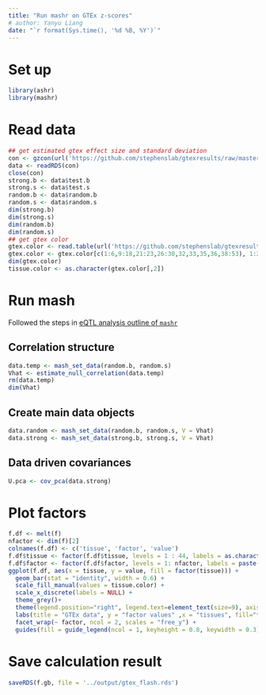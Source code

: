 ```yaml
---
title: "Run mashr on GTEx z-scores"
# author: Yanyu Liang
date: "`r format(Sys.time(), '%d %B, %Y')`"
---
```


# Set up

```r
library(ashr)
library(mashr)
```

# Read data

```r
## get estimated gtex effect size and standard deviation
con <- gzcon(url('https://github.com/stephenslab/gtexresults/raw/master/data/MatrixEQTLSumStats.Portable.Z.rds'))
data <- readRDS(con)
close(con)
strong.b <- data$test.b
strong.s <- data$test.s
random.b <- data$random.b
random.s <- data$random.s
dim(strong.b)
dim(strong.s)
dim(random.b)
dim(random.s)
## get gtex color
gtex.color <- read.table(url('https://github.com/stephenslab/gtexresults/raw/master/data/GTExColors.txt'), sep = '\t', comment.char = '')
gtex.color <- gtex.color[c(1:6,9:18,21:23,26:30,32,33,35,36,38:53), 1:2]
dim(gtex.color)
tissue.color <- as.character(gtex.color[,2])
```

# Run mash

Followed the steps in [eQTL analysis outline of `mashr`](https://stephenslab.github.io/mashr/articles/eQTL_outline.html)

## Correlation structure

```r
data.temp <- mash_set_data(random.b, random.s)
Vhat <- estimate_null_correlation(data.temp)
rm(data.temp)
dim(Vhat)
```

## Create main data objects

```r
data.random <- mash_set_data(random.b, random.s, V = Vhat)
data.strong <- mash_set_data(strong.b, strong.s, V = Vhat)
```

## Data driven covariances

```r
U.pca <- cov_pca(data.strong)
```

# Plot factors

```r
f.df <- melt(f)
nfactor <- dim(f)[2]
colnames(f.df) <- c('tissue', 'factor', 'value')
f.df$tissue <- factor(f.df$tissue, levels = 1 : 44, labels = as.character(gtex.color[,1]) )
f.df$factor <- factor(f.df$factor, levels = 1: nfactor, labels = paste("Factor", 1 : nfactor,"; pve:", round(pve.gb, 3)))
ggplot(f.df, aes(x = tissue, y = value, fill = factor(tissue))) +
  geom_bar(stat = "identity", width = 0.6) +
  scale_fill_manual(values = tissue.color) +
  scale_x_discrete(labels = NULL) +
  theme_grey()+
  theme(legend.position="right", legend.text=element_text(size=9), axis.text.y = element_text(size = 5)) + 
  labs(title = "GTEx data", y = "factor values" ,x = "tissues", fill="tissue") +
  facet_wrap(~ factor, ncol = 2, scales = "free_y") +
  guides(fill = guide_legend(ncol = 1, keyheight = 0.8, keywidth = 0.3))
```

# Save calculation result

```r
saveRDS(f.gb, file = '../output/gtex_flash.rds')
```
